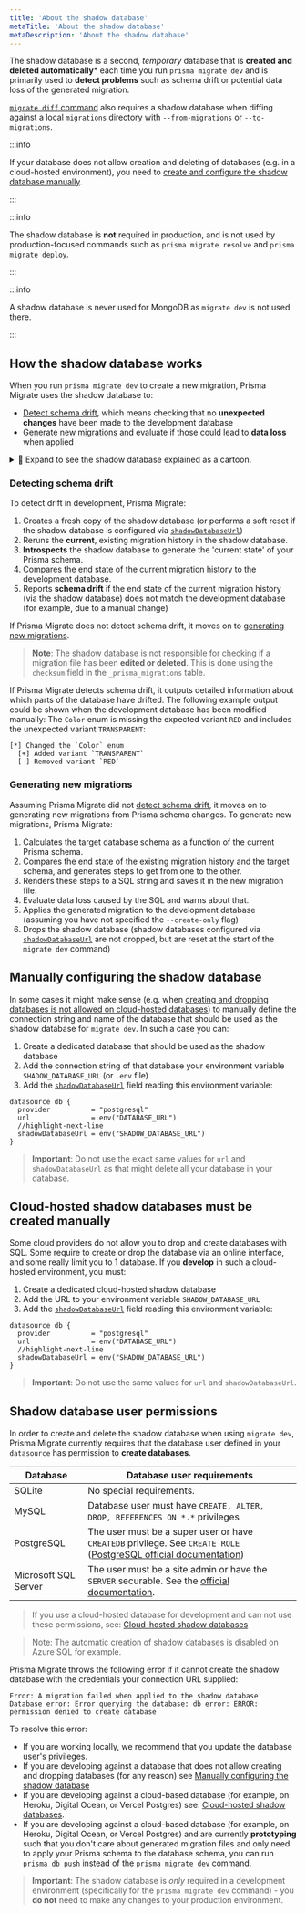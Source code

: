 ```yaml
---
title: 'About the shadow database'
metaTitle: 'About the shadow database'
metaDescription: 'About the shadow database'
---
```


<TopBlock title={frontMatter.title}>

The shadow database is a second, _temporary_ database that is **created and deleted automatically**\* each time you run `prisma migrate dev` and is primarily used to **detect problems** such as schema drift or potential data loss of the generated migration.

[`migrate diff` command](/orm/reference/prisma-cli-reference#migrate-diff) also requires a shadow database when diffing against a local `migrations` directory with `--from-migrations` or `--to-migrations`.

:::info

If your database does not allow creation and deleting of databases (e.g. in a cloud-hosted environment), you need to [create and configure the shadow database manually](#cloud-hosted-shadow-databases-must-be-created-manually).

:::

:::info

The shadow database is **not** required in production, and is not used by production-focused commands such as `prisma migrate resolve` and `prisma migrate deploy`.

:::

:::info

A shadow database is never used for MongoDB as `migrate dev` is not used there.

:::

</TopBlock>

## How the shadow database works

When you run `prisma migrate dev` to create a new migration, Prisma Migrate uses the shadow database to:

- [Detect schema drift](#detecting-schema-drift), which means checking that no **unexpected changes** have been made to the development database
- [Generate new migrations](#generating-new-migrations) and evaluate if those could lead to **data loss** when applied

<details>

<summary>🎨 Expand to see the shadow database explained as a cartoon.</summary>

![A cartoon that shows how the shadow database works.](shadow-database.png)

</details>

### Detecting schema drift

To detect drift in development, Prisma Migrate:

1. Creates a fresh copy of the shadow database (or performs a soft reset if the shadow database is configured via [`shadowDatabaseUrl`](/orm/reference/prisma-schema-reference#datasource))
1. Reruns the **current**, existing migration history in the shadow database.
1. **Introspects** the shadow database to generate the 'current state' of your Prisma schema.
1. Compares the end state of the current migration history to the development database.
1. Reports **schema drift** if the end state of the current migration history (via the shadow database) does not match the development database (for example, due to a manual change)

If Prisma Migrate does not detect schema drift, it moves on to [generating new migrations](#generating-new-migrations).

> **Note**: The shadow database is not responsible for checking if a migration file has been **edited or deleted**. This is done using the `checksum` field in the `_prisma_migrations` table.

If Prisma Migrate detects schema drift, it outputs detailed information about which parts of the database have drifted. The following example output could be shown when the development database has been modified manually: The `Color` enum is missing the expected variant `RED` and includes the unexpected variant `TRANSPARENT`:

```
[*] Changed the `Color` enum
  [+] Added variant `TRANSPARENT`
  [-] Removed variant `RED`
```

### Generating new migrations

Assuming Prisma Migrate did not [detect schema drift](#detecting-schema-drift), it moves on to generating new migrations from Prisma schema changes. To generate new migrations, Prisma Migrate:

1. Calculates the target database schema as a function of the current Prisma schema.
1. Compares the end state of the existing migration history and the target schema, and generates steps to get from one to the other.
1. Renders these steps to a SQL string and saves it in the new migration file.
1. Evaluate data loss caused by the SQL and warns about that.
1. Applies the generated migration to the development database (assuming you have not specified the `--create-only` flag)
1. Drops the shadow database (shadow databases configured via [`shadowDatabaseUrl`](/orm/reference/prisma-schema-reference#datasource) are not dropped, but are reset at the start of the `migrate dev` command)

## Manually configuring the shadow database

In some cases it might make sense (e.g. when [creating and dropping databases is not allowed on cloud-hosted databases](#cloud-hosted-shadow-databases-must-be-created-manually)) to manually define the connection string and name of the database that should be used as the shadow database for `migrate dev`. In such a case you can:

1. Create a dedicated database that should be used as the shadow database
2. Add the connection string of that database your environment variable `SHADOW_DATABASE_URL` (or `.env` file)
3. Add the [`shadowDatabaseUrl`](/orm/reference/prisma-schema-reference#datasource) field reading this environment variable:

```prisma highlight=4;normal
datasource db {
  provider          = "postgresql"
  url               = env("DATABASE_URL")
  //highlight-next-line
  shadowDatabaseUrl = env("SHADOW_DATABASE_URL")
}
```

> **Important**: Do not use the exact same values for `url` and `shadowDatabaseUrl` as that might delete all your database in your database.

## Cloud-hosted shadow databases must be created manually

Some cloud providers do not allow you to drop and create databases with SQL. Some require to create or drop the database via an online interface, and some really limit you to 1 database. If you **develop** in such a cloud-hosted environment, you must:

1. Create a dedicated cloud-hosted shadow database
2. Add the URL to your environment variable `SHADOW_DATABASE_URL`
3. Add the [`shadowDatabaseUrl`](/orm/reference/prisma-schema-reference#datasource) field reading this environment variable:

```prisma highlight=4;normal
datasource db {
  provider          = "postgresql"
  url               = env("DATABASE_URL")
  //highlight-next-line
  shadowDatabaseUrl = env("SHADOW_DATABASE_URL")
}
```

> **Important**: Do not use the same values for `url` and `shadowDatabaseUrl`.

## Shadow database user permissions

In order to create and delete the shadow database when using `migrate dev`, Prisma Migrate currently requires that the database user defined in your `datasource` has permission to **create databases**.

| Database             | Database user requirements                                                                                                                                                                                            |
| -------------------- | --------------------------------------------------------------------------------------------------------------------------------------------------------------------------------------------------------------------- |
| SQLite               | No special requirements.                                                                                                                                                                                              |
| MySQL                | Database user must have `CREATE, ALTER, DROP, REFERENCES ON *.*` privileges                                                                                                                                           |
| PostgreSQL           | The user must be a super user or have `CREATEDB` privilege. See `CREATE ROLE` ([PostgreSQL official documentation](https://www.postgresql.org/docs/12/sql-createrole.html))                                           |
| Microsoft SQL Server | The user must be a site admin or have the `SERVER` securable. See the [official documentation](https://docs.microsoft.com/en-us/sql/relational-databases/security/permissions-database-engine?view=sql-server-ver15). |

> If you use a cloud-hosted database for development and can not use these permissions, see: [Cloud-hosted shadow databases](#cloud-hosted-shadow-databases-must-be-created-manually)

> Note: The automatic creation of shadow databases is disabled on Azure SQL for example.

Prisma Migrate throws the following error if it cannot create the shadow database with the credentials your connection URL supplied:

```
Error: A migration failed when applied to the shadow database
Database error: Error querying the database: db error: ERROR: permission denied to create database
```

To resolve this error:

- If you are working locally, we recommend that you update the database user's privileges.
- If you are developing against a database that does not allow creating and dropping databases (for any reason) see [Manually configuring the shadow database](#manually-configuring-the-shadow-database)
- If you are developing against a cloud-based database (for example, on Heroku, Digital Ocean, or Vercel Postgres) see: [Cloud-hosted shadow databases](#cloud-hosted-shadow-databases-must-be-created-manually).
- If you are developing against a cloud-based database (for example, on Heroku, Digital Ocean, or Vercel Postgres) and are currently **prototyping** such that you don't care about generated migration files and only need to apply your Prisma schema to the database schema, you can run [`prisma db push`](/orm/reference/prisma-cli-reference#db) instead of the `prisma migrate dev` command.

> **Important**: The shadow database is _only_ required in a development environment (specifically for the `prisma migrate dev` command) - you **do not** need to make any changes to your production environment.
